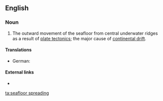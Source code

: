 ==English==

===Noun===
{{en-noun|sg=[[seafloor]] [[spreading]]|-}}

# {{geology}} The outward movement of the seafloor from central underwater ridges as a result of [[plate tectonics]]; the major cause of [[continental drift]].

====Translations====
{{trans-top|outward movement of the seafloor}}
* German: {{t-|de|Ozeanbodenspreizung|f}}
{{trans-mid}}
{{trans-bottom}}

====External links====
* {{pedialite}}

[[ta:seafloor spreading]]